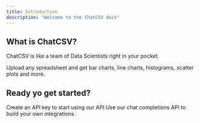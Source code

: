 ```yaml
---
title: Introduction
description: "Welcome to the ChatCSV docs"
---
```


## What is ChatCSV?

ChatCSV is like a team of Data Scientists right in your pocket.

Upload any spreadsheet and get bar charts, line charts, histograms, scatter plots and more.

## Ready yo get started?

<CardGroup cols={2}>
  <Card
    title="Authenticate your requests"
    icon="lock"
    href="https://mintlify.com/docs/quickstart"
  >
    Create an API key to start using our API
  </Card>
  <Card
    title="Create a chat completiton"
    icon="code"
    href="https://mintlify.com/docs/development"
  >
    Use our chat completions API to build your own integrations.
  </Card>
</CardGroup>
